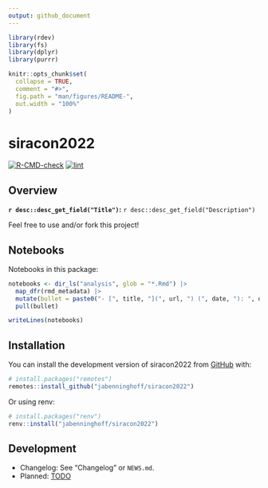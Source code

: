 ```yaml
---
output: github_document
---
```


<!-- README.md is generated from README.Rmd. Please edit that file -->

```r
library(rdev)
library(fs)
library(dplyr)
library(purrr)

knitr::opts_chunk$set(
  collapse = TRUE,
  comment = "#>",
  fig.path = "man/figures/README-",
  out.width = "100%"
)
```

# siracon2022

<!-- badges: start -->
[![R-CMD-check](https://github.com/jabenninghoff/siracon2022/workflows/R-CMD-check/badge.svg)](https://github.com/jabenninghoff/siracon2022/actions)
[![lint](https://github.com/jabenninghoff/siracon2022/workflows/lint/badge.svg)](https://github.com/jabenninghoff/siracon2022/actions)
<!-- badges: end -->

## Overview

**`r desc::desc_get_field("Title")`:** `r desc::desc_get_field("Description")`

Feel free to use and/or fork this project!

## Notebooks

Notebooks in this package:

```r
notebooks <- dir_ls("analysis", glob = "*.Rmd") |>
  map_dfr(rmd_metadata) |>
  mutate(bullet = paste0("- [", title, "](", url, ") (", date, "): ", description)) |>
  pull(bullet)

writeLines(notebooks)
```

## Installation

You can install the development version of siracon2022 from [GitHub](https://github.com/) with:

``` r
# install.packages("remotes")
remotes::install_github("jabenninghoff/siracon2022")
```

Or using renv:

``` r
# install.packages("renv")
renv::install("jabenninghoff/siracon2022")
```

## Development

- Changelog: See "Changelog" or `NEWS.md`.
- Planned: [TODO](TODO.md)

